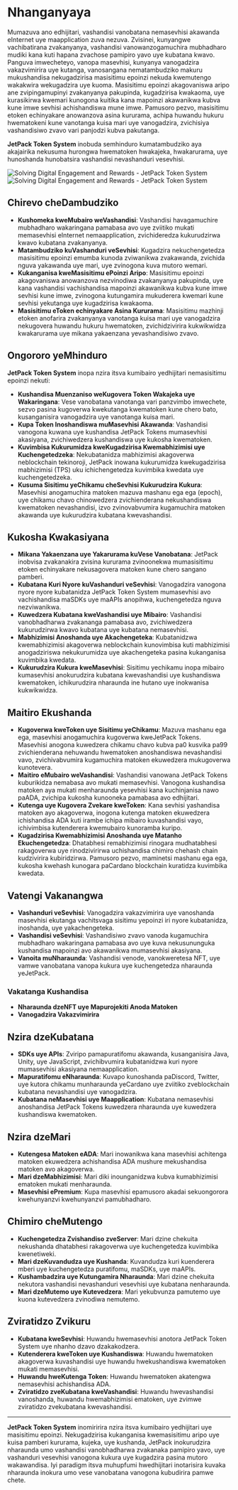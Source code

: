 
# Nhanganyaya

Mumazuva ano edhijitari, vashandisi vanobatana nemasevhisi akawanda eInternet uye maapplication zuva nezuva. Zvisinei, kunyangwe vachibatirana zvakanyanya, vashandisi vanowanzogamuchira mubhadharo mudiki kana kuti hapana zvachose pamipiro yavo uye kubatana kwavo. Panguva imwecheteyo, vanopa masevhisi, kunyanya vanogadzira vakazvimirira uye kutanga, vanosangana nematambudziko makuru mukushandisa nekugadzirisa masisitimu epoinzi nekuda kwemutengo wakakwira wekugadzira uye kuoma. Masisitimu epoinzi akagovaniswa aripo ane zvipingamupinyi zvakanyanya pakupinda, kugadzirisa kwakaoma, uye kurasikirwa kwemari kunogona kuitika kana mapoinzi akawanikwa kubva kune imwe sevhisi achishandiswa mune imwe. Pamusoro pezvo, masisitimu etoken echinyakare anowanzova asina kururama, achipa huwandu hukuru hwematokeni kune vanotanga kuisa mari uye vanogadzira, zvichisiya vashandisiwo zvavo vari panjodzi kubva pakutanga.

**JetPack Token System** inobuda semhinduro kumatambudziko aya akajairika nekusuma hurongwa hwematoken hwakajeka, hwakarurama, uye hunoshanda hunobatsira vashandisi nevashanduri vesevhisi.

<Image src="/images/en/intro.svg" alt="Solving Digital Engagement and Rewards - JetPack Token System" width={700} height={534} className="dark:hidden"/>
<Image src="/images/en/intro-dark.svg" alt="Solving Digital Engagement and Rewards - JetPack Token System" width={700} height={534} className="hidden dark:block"/>

## Chirevo cheDambudziko

- **Kushomeka kweMubairo weVashandisi**: Vashandisi havagamuchire mubhadharo wakaringana pamabasa avo uye zviitiko mukati memasevhisi eInternet nemaapplication, zvichideredza kukurudzirwa kwavo kubatana zvakanyanya.
- **Matambudziko kuVashanduri veSevhisi**: Kugadzira nekuchengetedza masisitimu epoinzi emumba kunoda zviwanikwa zvakawanda, zvichida nguva yakawanda uye mari, uye zvinogona kuva mutoro wemari.
- **Kukanganisa kweMasisitimu ePoinzi Aripo**: Masisitimu epoinzi akagovaniswa anowanzova nezvinodiwa zvakanyanya pakupinda, uye kana vashandisi vachishandisa mapoinzi akawanikwa kubva kune imwe sevhisi kune imwe, zvinogona kutungamira mukuderera kwemari kune sevhisi yekutanga uye kugadzirisa kwakaoma.
- **Masisitimu eToken echinyakare Asina Kururama**: Masisitimu mazhinji etoken anofarira zvakanyanya vanotanga kuisa mari uye vanogadzira nekugovera huwandu hukuru hwematoken, zvichidzivirira kukwikwidza kwakarurama uye mikana yakaenzana yevashandisiwo zvavo.

## Ongororo yeMhinduro

**JetPack Token System** inopa nzira itsva kumibairo yedhijitari nemasisitimu epoinzi nekuti:

- **Kushandisa Muenzaniso weKugovera Token Wakajeka uye Wakaringana**: Vese vanobatana vanotanga vari panzvimbo imwechete, sezvo pasina kugoverwa kwekutanga kwematoken kune chero bato, kusanganisira vanogadzira uye vanotanga kuisa mari.
- **Kupa Token Inoshandiswa muMasevhisi Akawanda**: Vashandisi vanogona kuwana uye kushandisa JetPack Tokens mumasevhisi akasiyana, zvichiwedzera kushandiswa uye kukosha kwematoken.
- **Kuvimbisa Kukurumidza kweKugadzirisa Kwemabhizimisi uye Kuchengetedzeka**: Nekubatanidza mabhizimisi akagoverwa neblockchain tekinoroji, JetPack inowana kukurumidza kwekugadzirisa mabhizimisi (TPS) uku ichichengetedza kuvimbika kwedata uye kuchengetedzeka.
- **Kusuma Sisitimu yeChikamu cheSevhisi Kukurudzira Kukura**: Masevhisi anogamuchira matoken mazuva mashanu ega ega (epoch), uye chikamu chavo chinowedzera zvichienderana nekushandiswa kwematoken nevashandisi, izvo zvinovabvumira kugamuchira matoken akawanda uye kukurudzira kubatana kwevashandisi.

## Kukosha Kwakasiyana

- **Mikana Yakaenzana uye Yakarurama kuVese Vanobatana**: JetPack inobvisa zvakanakira zvisina kururama zvinoonekwa mumasisitimu etoken echinyakare nekusagovera matoken kune chero sangano pamberi.
- **Kubatana Kuri Nyore kuVashanduri veSevhisi**: Vanogadzira vanogona nyore nyore kubatanidza JetPack Token System mumasevhisi avo vachishandisa maSDKs uye maAPIs anopihwa, kuchengetedza nguva nezviwanikwa.
- **Kuwedzera Kubatana kweVashandisi uye Mibairo**: Vashandisi vanobhadharwa zvakananga pamabasa avo, zvichiwedzera kukurudzirwa kwavo kubatana uye kubatana nemasevhisi.
- **Mabhizimisi Anoshanda uye Akachengeteka**: Kubatanidzwa kwemabhizimisi akagoverwa neblockchain kunovimbisa kuti mabhizimisi anogadziriswa nekukurumidza uye akachengeteka pasina kukanganisa kuvimbika kwedata.
- **Kukurudzira Kukura kweMasevhisi**: Sisitimu yechikamu inopa mibairo kumasevhisi anokurudzira kubatana kwevashandisi uye kushandiswa kwematoken, ichikurudzira nharaunda ine hutano uye inokwanisa kukwikwidza.

## Maitiro Ekushanda

- **Kugoverwa kweToken uye Sisitimu yeChikamu**: Mazuva mashanu ega ega, masevhisi anogamuchira kugoverwa kweJetPack Tokens. Masevhisi anogona kuwedzera chikamu chavo kubva pa0 kusvika pa99 zvichienderana nehuwandu hwematoken anoshandiswa nevashandisi vavo, zvichivabvumira kugamuchira matoken ekuwedzera mukugoverwa kunotevera.
- **Maitiro eMubairo weVashandisi**: Vashandisi vanowana JetPack Tokens kuburikidza nemabasa avo mukati memasevhisi. Vanogona kushandisa matoken aya mukati menharaunda yesevhisi kana kuchinjanisa nawo paADA, zvichipa kukosha kunooneka pamabasa avo edhijitari.
- **Kutenga uye Kugovera Zvekare kweToken**: Kana sevhisi yashandisa matoken ayo akagoverwa, inogona kutenga matoken ekuwedzera ichishandisa ADA kuti irambe ichipa mibairo kuvashandisi vayo, ichivimbisa kutenderera kwemubairo kunoramba kuripo.
- **Kugadzirisa Kwemabhizimisi Anoshanda uye Matanho Ekuchengetedza**: Dhatabhesi remabhizimisi rinogara mudhatabhesi rakagoverwa uye rinodzivirirwa uchishandisa chimiro chehash chain kudzivirira kubiridzirwa. Pamusoro pezvo, maminetsi mashanu ega ega, kukosha kwehash kunogara paCardano blockchain kuratidza kuvimbika kwedata.

## Vatengi Vakanangwa

- **Vashanduri veSevhisi**: Vanogadzira vakazvimirira uye vanoshanda masevhisi ekutanga vachitsvaga sisitimu yepoinzi iri nyore kubatanidza, inoshanda, uye yakachengeteka.
- **Vashandisi veSevhisi**: Vashandisiwo zvavo vanoda kugamuchira mubhadharo wakaringana pamabasa avo uye kuva nekusununguka kushandisa mapoinzi avo akawanikwa mumasevhisi akasiyana.
- **Vanoita muNharaunda**: Vashandisi venode, vanokweretesa NFT, uye vamwe vanobatana vanopa kukura uye kuchengetedza nharaunda yeJetPack.

### Vakatanga Kushandisa

- **Nharaunda dzeNFT uye Mapurojekiti Anoda Matoken**
- **Vanogadzira Vakazvimirira**

## Nzira dzeKubatana

- **SDKs uye APIs**: Zviripo pamapuratifomu akawanda, kusanganisira Java, Unity, uye JavaScript, zvichibvumira kubatanidzwa kuri nyore mumasevhisi akasiyana nemaapplication.
- **Mapuratifomu eNharaunda**: Kuvapo kunoshanda paDiscord, Twitter, uye kutora chikamu munharaunda yeCardano uye zviitiko zveblockchain kubatana nevashandisi uye vanogadzira.
- **Kubatana neMasevhisi uye Maapplication**: Kubatana nemasevhisi anoshandisa JetPack Tokens kuwedzera nharaunda uye kuwedzera kushandiswa kwematoken.

## Nzira dzeMari

- **Kutengesa Matoken eADA**: Mari inowanikwa kana masevhisi achitenga matoken ekuwedzera achishandisa ADA mushure mekushandisa matoken avo akagoverwa.
- **Mari dzeMabhizimisi**: Mari diki inounganidzwa kubva kumabhizimisi ematoken mukati menharaunda.
- **Masevhisi ePremium**: Kupa masevhisi epamusoro akadai sekuongorora kwehunyanzvi kwehunyanzvi pamubhadharo.

## Chimiro cheMutengo

- **Kuchengetedza Zvishandiso zveServer**: Mari dzine chekuita nekushanda dhatabhesi rakagoverwa uye kuchengetedza kuvimbika kwenetiweki.
- **Mari dzeKuvandudza uye Kushanda**: Kuvandudza kuri kuenderera mberi uye kuchengetedza puratifomu, maSDKs, uye maAPIs.
- **Kushambadzira uye Kutungamira Nharaunda**: Mari dzine chekuita nekutora vashandisi nevashanduri vesevhisi uye kubatana nenharaunda.
- **Mari dzeMutemo uye Kutevedzera**: Mari yekubvunza pamutemo uye kuona kutevedzera zvinodiwa nemutemo.

## Zviratidzo Zvikuru

- **Kubatana kweSevhisi**: Huwandu hwemasevhisi anotora JetPack Token System uye nhanho dzavo dzakakodzera.
- **Kutenderera kweToken uye Kushandiswa**: Huwandu hwematoken akagoverwa kuvashandisi uye huwandu hwekushandiswa kwematoken mukati memasevhisi.
- **Huwandu hweKutenga Token**: Huwandu hwematoken akatengwa nemasevhisi achishandisa ADA.
- **Zviratidzo zveKubatana kweVashandisi**: Huwandu hwevashandisi vanoshanda, huwandu hwemabhizimisi ematoken, uye zvimwe zviratidzo zvekubatana kwevashandisi.

---

**JetPack Token System** inomiririra nzira itsva kumibairo yedhijitari uye masisitimu epoinzi. Nekugadzirisa kukanganisa kwemasisitimu aripo uye kuisa pamberi kururama, kujeka, uye kushanda, JetPack inokurudzira nharaunda umo vashandisi vanobhadharwa zvakanaka pamipiro yavo, uye vashanduri vesevhisi vanogona kukura uye kugadzira pasina mutoro wakawandisa. Iyi paradigm itsva muhupfumi hwedhijitari inotarisira kuvaka nharaunda inokura umo vese vanobatana vanogona kubudirira pamwe chete.
